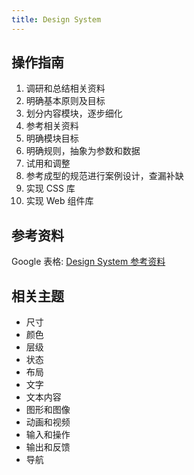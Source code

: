 ```yaml
---
title: Design System
---
```


## 操作指南

1. 调研和总结相关资料
2. 明确基本原则及目标
3. 划分内容模块，逐步细化
  1. 参考相关资料
  2. 明确模块目标
  3. 明确规则，抽象为参数和数据
  4. 试用和调整
4. 参考成型的规范进行案例设计，查漏补缺
5. 实现 CSS 库
6. 实现 Web 组件库

## 参考资料

Google 表格: [Design System 参考资料](https://docs.google.com/spreadsheets/d/1rkWkDbh5bAZUERc6buysZ5JV8xDqKwXm8lHomZs6PoE/edit?usp=sharing)

## 相关主题

+ 尺寸
+ 颜色
+ 层级
+ 状态
+ 布局
+ 文字
+ 文本内容
+ 图形和图像
+ 动画和视频
+ 输入和操作
+ 输出和反馈
+ 导航

